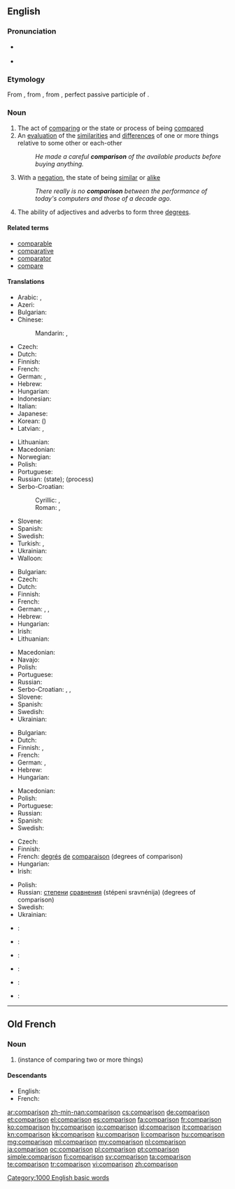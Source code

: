==English==
{{wikipedia|dab=comparison}}

===Pronunciation===
* {{a|US}} {{IPA|/kʌmˈpæɹɪsən/|/kʌmˈpɛɹɪsən/}}
* {{audio|en-us-comparison.ogg|Audio (US)}}

===Etymology===
From {{etyl|fro}} {{term|comparison|lang=fro}}, from {{etyl|la}} {{term|comparatio|comparātiō}}, from {{term|comparatus|comparātus|lang=la}}, perfect passive participle of {{term|comparo|comparō|lang=la}}.

===Noun===
{{en-noun}}

# The act of [[comparing]] or the state or process of being [[compared]]
# An [[evaluation]] of the [[similarities]] and [[difference]]s of one or more things relative to some other or each-other
#: ''He made a careful '''comparison''' of the available products before buying anything.''
# With a [[negation]], the state of being [[similar]] or [[alike]]
#: ''There really is no '''comparison''' between the performance of today's computers and those of a decade ago.''
# {{grammar}} The ability of adjectives and adverbs to form three [[degree]]s.

====Related terms====
* [[comparable]]
* [[comparative]]
* [[comparator]]
* [[compare]]

====Translations====
{{trans-top|act of comparing or the state of being compared}}
* Arabic: {{t-|ar|مقارنة|f|tr=muqqaarana|sc=Arab}}, {{t-|ar|مقابلة|f|tr=muqqaabala|sc=Arab}}
* Azeri: {{t-|az|müqayisə}}
* Bulgarian: {{t+|bg|сравнение|n}}
* Chinese:
*: Mandarin: {{t|cmn|比較|sc=Hani}}, {{t|cmn|比较|tr=bǐjiào, bǐjiǎo|sc=Hani}}
* Czech: {{t-|cs|porovnání|n}}
* Dutch: {{t+|nl|vergelijking|f}}
* Finnish: {{t-|fi|vertailu}}
* French: {{t+|fr|comparaison|f}}
* German: {{t+|de|Vergleich|m}}, {{t+|de|Komparation|f}}
* Hebrew: {{t+|he|השוואה|f|tr=hashva'á}}
* Hungarian: {{t+|hu|összehasonlítás}}
* Indonesian: {{t+|id|perbandingan}}
* Italian: {{t-|it|comparazione}}
* Japanese: {{t+|ja|比較|tr=ひかく, hikaku|sc=Jpan}}
* Korean: {{t+|ko|비교|tr=bigyo|sc=Kore}} ({{t+|ko|比較|sc=Kore}})
* Latvian: {{t-|lv|salīdzināšana|f}}, {{t-|lv|salīdzinājums|m}}
{{trans-mid}}
* Lithuanian: {{t-|lt|lyginimas|m}}
* Macedonian: {{t-|mk|споредба|f|tr=spóredba|sc=Cyrl}}
* Norwegian: {{t-|no|sammenligning}}
* Polish: {{t+|pl|porównanie|n}}
* Portuguese: {{t+|pt|comparação|f}}
* Russian: {{t+|ru|сравнение|n|tr=sravnénije}} (state); {{t+|ru|сравнивание|n|tr=srávnivanije}} (process)
* Serbo-Croatian:
*: Cyrillic: {{t-|sh|поређење|n|sc=Cyrl}}, {{t-|sh|успоредба|f|sc=Cyrl}}
*: Roman: {{t-|sh|poređenje|n}}, {{t-|sh|usporedba|f}}
* Slovene: {{t-|sl|primerjava|f}}
* Spanish: {{t+|es|comparación|f}}
* Swedish: {{t+|sv|jämförelse|c}}
* Turkish: {{t+|tr|karşılaştırma}}, {{t+|tr|mukayese}}
* Ukrainian: {{t-|uk|порівняння|n|tr=porivnyannya|sc=Cyrl}}
* Walloon: {{t+|wa|rimetaedje}}
{{trans-bottom}}

{{trans-top|evaluation of the similarities and differences of two (or more) things}}
* Bulgarian: {{t+|bg|сравнение|n}}
* Czech: {{t-|cs|porovnání|n}}
* Dutch: {{t+|nl|vergelijking|f}}
* Finnish: {{t-|fi|vertailu}}
* French: {{t+|fr|comparaison|f}}
* German: {{t+|de|Vergleich|m}}, {{t-|de|Abgleich|m}}, {{t+|de|Gegenüberstellung|f}}
* Hebrew: {{t+|he|השוואה|tr=hashva'á}}
* Hungarian: {{t+|hu|összehasonlítás}}
* Irish: {{t+|ga|comparáid|f}}
* Lithuanian: {{t+|lt|palyginimas|m}}
{{trans-mid}}
* Macedonian: {{t-|mk|споредба|f|tr=spóredba|sc=Cyrl}}
* Navajo: {{tø|nv|ałhąąh sinil}}
* Polish: {{t+|pl|porównanie|n}}
* Portuguese: {{t+|pt|comparação|f}}
* Russian: {{t+|ru|сравнение|n|tr=sravnénije}}
* Serbo-Croatian: {{t-|sh|usporedba}}, {{t-|sh|поређење}}, {{t-|sh|успоредба}}
* Slovene: {{t-|sl|primerjava|f}}
* Spanish: {{t+|es|comparación|f}}
* Swedish: {{t+|sv|jämförelse|c}}
* Ukrainian: {{t-|uk|порівняння|n|tr=porivnyannya|sc=Cyrl}}
{{trans-bottom}}

{{trans-top|state of being similar or alike}}
* Bulgarian: {{t+|bg|сходство|n}}
* Dutch: {{t+|nl|gelijkenis}}
* Finnish: {{t-|fi|samanlaisuus}}, {{t-|fi|samankaltaisuus}}
* French: {{t+|fr|comparaison|f}}
* German: {{t-|de|Abgleich|m}}, {{t-|de|Vergleichbarkeit|f}}
* Hebrew: {{t+|he|השוואה|f|tr=hashva'á}}
* Hungarian: {{t+|hu|hasonlóság}}
{{trans-mid}}
* Macedonian: {{t-|mk|сличност|f|tr=slíčnost|sc=Cyrl}}
* Polish: {{t+|pl|porównanie|n}}
* Portuguese: {{t+|pt|comparação|f}}
* Russian: {{t+|ru|сравнение|n|tr=sravnénije}}
* Spanish: {{t+|es|comparación|f}} {{qualifier|rethoric}}
* Swedish: {{t+|sv|likhet|c}}
{{trans-bottom}}

{{trans-top|ability of adjectives and adverbs to form three degrees}}
* Czech: {{t-|cs|stupňování|n}}
* Finnish: {{t+|fi|komparaatio}}
* French: [[degré|degrés]] [[de]] [[comparaison]] (degrees of comparison)
* Hungarian: {{t+|hu|fokozás}}
* Irish: {{t+|ga|comparáid|f}}
{{trans-mid}}
* Polish: {{t-|pl|stopniowanie|n}}
* Russian: [[степень|степени]] [[сравнение|сравнения]] (stépeni sravnénija) (degrees of comparison)
* Swedish: {{t+|sv|komparation|c}}
* Ukrainian: {{t-|uk|ступені порівняння|tr=stupeni porivnyannya|sc=Cyrl}}
{{trans-bottom}}

{{checktrans-top}}
* {{ttbc|he}}: {{t+|he|השוואה||f|tr=hashvaa|sc=Hebr}}
* {{ttbc|id}}: {{t+|id|banding|alt=perbandingan}}
* {{ttbc|ia}}: {{t-|ia|comparation}}
{{trans-mid}}
* {{ttbc|ku}}: {{t-|ku|به‌راورد|sc=ku-Arab}}
* {{ttbc|fa}}: {{t+|fa|همسنجی|tr=Hamsanji|sc=fa-Arab}}
* {{ttbc|te}}: {{t+|te|పోలిక|tr=polika|sc=Telu}}
{{trans-bottom}}

[[Category:1000 English basic words]]

----

==Old French==

===Noun===
{{fro-noun|f}}

# {{l|en|comparison}} (instance of comparing two or more things)

====Descendants====
* English: {{l|en|comparison}} {{qualifier|borrowed}}
* French: {{l|fr|comparaison}}

[[ar:comparison]]
[[zh-min-nan:comparison]]
[[cs:comparison]]
[[de:comparison]]
[[et:comparison]]
[[el:comparison]]
[[es:comparison]]
[[fa:comparison]]
[[fr:comparison]]
[[ko:comparison]]
[[hy:comparison]]
[[io:comparison]]
[[id:comparison]]
[[it:comparison]]
[[kn:comparison]]
[[kk:comparison]]
[[ku:comparison]]
[[li:comparison]]
[[hu:comparison]]
[[mg:comparison]]
[[ml:comparison]]
[[my:comparison]]
[[nl:comparison]]
[[ja:comparison]]
[[oc:comparison]]
[[pl:comparison]]
[[pt:comparison]]
[[simple:comparison]]
[[fi:comparison]]
[[sv:comparison]]
[[ta:comparison]]
[[te:comparison]]
[[tr:comparison]]
[[vi:comparison]]
[[zh:comparison]]
